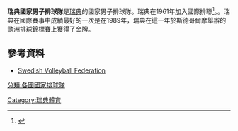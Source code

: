 '''瑞典國家男子排球隊'''是[[瑞典|瑞典]]的國家男子排球隊。瑞典在1961年加入國際排聯<ref>{{Cite web|url=http://www.fivb.org/EN/FIVB/Org_continentalConfEurope.htm|title=Confédération Européenne de Volleyball (CEV)|publisher=FIVB|accessdate=2010-06-24|archive-date=2009-09-13|archive-url=https://web.archive.org/web/20090913032056/http://www.fivb.org/en/fivb/Org_continentalConfEurope.htm|dead-url=no}}</ref>。。瑞典在國際賽事中成績最好的一次是在1989年，瑞典在這一年於斯德哥爾摩舉辦的歐洲排球錦標賽上獲得了金牌。
==參考資料==
* [http://www.volleyboll.se/ Swedish Volleyball Federation] {{Wayback|url=http://www.volleyboll.se/ |date=20081201030739 }}
[[Category:瑞典體育|Category:瑞典體育]]
[[分類:各國國家排球隊|分類:各國國家排球隊]]